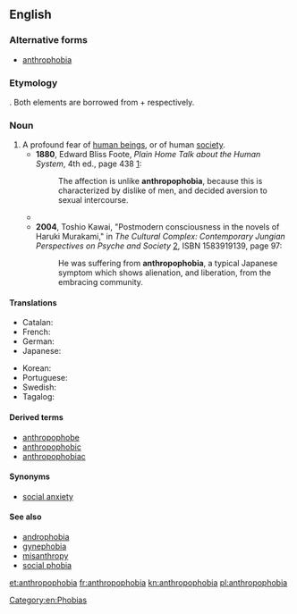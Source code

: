 ==English==

===Alternative forms===
* [[anthrophobia]]

===Etymology===
{{confix|anthropo|phobia|lang=en}}. Both elements are borrowed from {{etyl|grc|en}} {{m|grc|ἄνθρωπος||man, human}} + {{m|grc|φόβος||fear}} respectively.

===Noun===
{{wikipedia}}
{{en-noun|-}}

# A profound fear of [[human being]]s, or of human [[society]].
#* '''1880''', Edward Bliss Foote, ''Plain Home Talk about the Human System'', 4th ed., page 438 [http://books.google.com/books?id=3lUGmEf6bR0C&q=%22unlike+anthropophobia%22&pgis=1]:
#*: The affection is unlike '''anthropophobia''', because this is characterized by dislike of men, and decided aversion to sexual intercourse.
#* {{quote-text|year=1925|author={{w|Sinclair Lewis}}|title=[[w:Arrowsmith (novel)|Arrowsmith]]|passage=It was when '''anthropophobia''' set in, when he was made uneasy by people who walked too close to him, that, sagely viewing his list and seeing how many phobias were now checked, he permitted himself to rest.}}
#* '''2004''', Toshio Kawai, "Postmodern consciousness in the novels of Haruki Murakami," in ''The Cultural Complex: Contemporary Jungian Perspectives on Psyche and Society'' [http://books.google.com/books?id=CECzJNxyfocC], ISBN 1583919139, page 97:
#*: He was suffering from '''anthropophobia''', a typical Japanese symptom which shows alienation, and liberation, from the embracing community.

====Translations====
{{trans-top|fear of human beings}}
* Catalan: {{t|ca|antropofòbia|f}}
* French: {{t+|fr|anthropophobie|f}}
* German: {{t+|de|Anthropophobie|f}}
* Japanese: {{t|ja|対人恐怖症|tr=たいじんきょうふしょう, taijin kyōfushō}}
{{trans-mid}}
* Korean: {{t|ko|대인 공포증|tr=daein gongpojeung}}
* Portuguese: {{t+|pt|antropofobia|f}}
* Swedish: {{t|sv|antropofobi|c}}
* Tagalog: {{t|tl|taosikway}}
{{trans-bottom}}

====Derived terms====
* [[anthropophobe]]
* [[anthropophobic]]
* [[anthropophobiac]]

====Synonyms====
* [[social anxiety]]

====See also====
* [[androphobia]]
* [[gynephobia]]
* [[misanthropy]]
* [[social phobia]]

[[Category:en:Phobias]]

[[et:anthropophobia]]
[[fr:anthropophobia]]
[[kn:anthropophobia]]
[[pl:anthropophobia]]